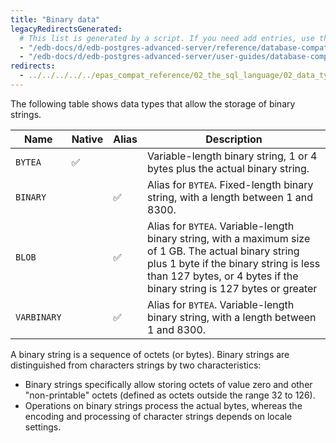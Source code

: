 ```yaml
---
title: "Binary data"
legacyRedirectsGenerated:
  # This list is generated by a script. If you need add entries, use the `legacyRedirects` key.
  - "/edb-docs/d/edb-postgres-advanced-server/reference/database-compatibility-for-oracle-developers-reference-guide/9.6/Database_Compatibility_for_Oracle_Developers_Reference_Guide.1.013.html"
  - "/edb-docs/d/edb-postgres-advanced-server/user-guides/database-compatibility-for-oracle-developers-guide/9.5/Database_Compatibility_for_Oracle_Developers_Guide.1.045.html"
redirects:
  - ../../../../../epas_compat_reference/02_the_sql_language/02_data_types/03_binary_data #generated for docs/epas/reorg-role-use-case-mode
---
```


<div id="binary_data" class="registered_link"></div>

The following table shows data types that allow the storage of binary strings.

| Name        | Native | Alias | Description                                                                                                                              | 
| ----------- | ------ | ----- | ------------------------------------------------------------------------------------------------------------------------------------------ | 
| `BYTEA`     | ✅     |        | Variable-length binary string, 1 or 4 bytes plus the actual binary string. 
| `BINARY`    |        | ✅     | Alias for `BYTEA`. Fixed-length binary string, with a length between 1 and 8300.                                                                                                          | 
| `BLOB`      |        | ✅     | Alias for `BYTEA`. Variable-length binary string, with a maximum size of 1 GB. The actual binary string plus 1 byte if the binary string is less than 127 bytes, or 4 bytes if the binary string is 127 bytes or greater |
| `VARBINARY` |        | ✅     | Alias for `BYTEA`. Variable-length binary string, with a length between 1 and 8300.                                                                                                            |

A binary string is a sequence of octets (or bytes). Binary strings are distinguished from characters strings by two characteristics: 

-  Binary strings specifically allow storing octets of value zero and other "non-printable" octets (defined as octets outside the range 32 to 126). 
-  Operations on binary strings process the actual bytes, whereas the encoding and processing of character strings depends on locale settings.

